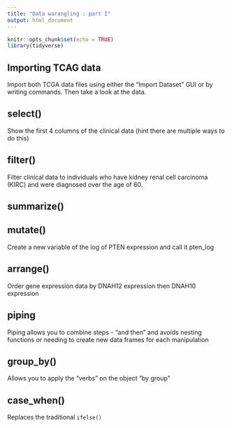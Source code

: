 ```yaml
---
title: "Data warangling : part I"
output: html_document
---
```


```r
knitr::opts_chunk$set(echo = TRUE)
library(tidyverse)
```

## Importing TCAG data 

Import both TCGA data files using either the "Import Dataset" GUI or by writing
commands. Then take a look at the data. 

## select()

Show the first 4 columns of the clinical data (hint there are multiple ways to do this)

## filter()

Filter clinical data to individuals who have kidney renal cell carcinoma (KIRC) 
and were diagnosed over the age of 60.

## summarize()

## mutate()

Create a new variable of the log of PTEN expression and call it pten_log

## arrange()

Order gene expression data by DNAH12 expression then DNAH10 expression

## piping

Piping allows you to combine steps - "and then" and avoids nesting functions or needing
to create new data frames for each manipulation 

## group_by()

Allows you to apply the "verbs" on the object "by group"

## case_when()

Replaces the traditional `ifelse()`
